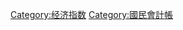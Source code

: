 {{Commonscat|Gross domestic product}}

[[Category:经济指数|Category:经济指数]]
[[Category:國民會計帳|Category:國民會計帳]]